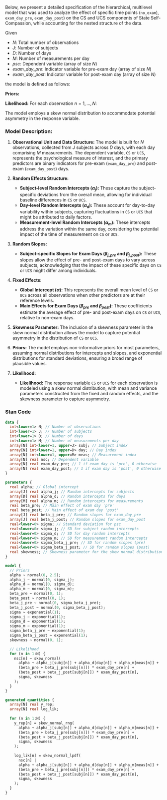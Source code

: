 Below, we present a detailed specification of the hierarchical, multilevel model that was used to analyze the effect of specific time points (`no_exam`), `exam_day_pre`, `exam_day_post`) on the CS and UCS components of State Self-Compassion, while accounting for the nested structure of the data.

Given

- $N$: Total number of observations
- $J$: Number of subjects
- $D$: Number of days
- $M$: Number of measurements per day
- $psc$: Dependent variable (array of size $N$)
- $exam\_day\_pre$: Indicator variable for pre-exam day (array of size $N$)
- $exam\_day\_post$: Indicator variable for post-exam day (array of size $N$)

the model is defined as follows:

**Priors:**

\begin{align*}
    \alpha & \sim \text{Normal}(0, 2.5) \\
    \alpha_j & \sim \text{Normal}(0, \sigma_j) \\
    \alpha_d & \sim \text{Normal}(0, \sigma_d) \\
    \alpha_m & \sim \text{Normal}(0, \sigma_m) \\
    \beta_{pre}, \beta_{post} & \sim \text{Normal}(0, 1) \\
    \beta_{j\_pre}, \beta_{j\_post} & \sim \text{Normal}(0, \sigma_{\beta_j}) \\
    \sigma, \sigma_j, \sigma_d, \sigma_m, \sigma_{\beta_{j\_pre}}, \sigma_{\beta_{j\_post}} & \sim \text{Exponential}(1) \\
    \text{skewness} & \sim \text{Normal}(0, 1)
\end{align*}

**Likelihood:**
For each observation $n = 1, \ldots, N$:

\begin{align*}
    psc[n] & \sim \text{SkewNormal}\left(\mu_n, \sigma, \text{skewness}\right) \\
    \text{where } \mu_n & = \alpha + \alpha_j[\text{subj}[n]] + \alpha_d[\text{day}[n]] + \alpha_m[\text{meas}[n]] \\
    & \quad + (\beta_{pre} + \beta_{j\_pre}[\text{subj}[n]]) \times \text{exam\_day\_pre}[n] \\
    & \quad + (\beta_{post} + \beta_{j\_post}[\text{subj}[n]]) \times \text{exam\_day\_post}[n]
\end{align*}

The model employs a skew normal distribution to accommodate potential asymmetry in the response variable.

### Model Description:

1. **Observational Unit and Data Structure:** The model is built for $N$ observations, collected from $J$ subjects across $D$ days, with each day comprising $M$ measurements. The dependent variable, `CS` or `UCS`, represents the psychological measure of interest, and the primary predictors are binary indicators for pre-exam (`exam_day_pre`) and post-exam (`exam_day_post`) days.

2. **Random Effects Structure:** 
   - **Subject-level Random Intercepts ($\alpha_j$):** These capture the subject-specific deviations from the overall mean, allowing for individual baseline differences in `CS` or `UCS`.
   - **Day-level Random Intercepts ($\alpha_d$):** These account for day-to-day variability within subjects, capturing fluctuations in `CS` or `UCS` that might be attributed to daily factors.
   - **Measurement-level Random Intercepts ($\alpha_m$):** These intercepts address the variation within the same day, considering the potential impact of the time of measurement on `CS` or `UCS`.

3. **Random Slopes:** 
   - **Subject-specific Slopes for Exam Days ($\beta_{j\_pre}$ and $\beta_{j\_post}$):** These slopes allow the effect of pre- and post-exam days to vary across subjects, acknowledging that the impact of these specific days on `CS` or `UCS` might differ among individuals.

4. **Fixed Effects:** 
   - **Global Intercept ($\alpha$):** This represents the overall mean level of `CS` or `UCS` across all observations when other predictors are at their reference levels.
   - **Main Effects for Exam Days ($\beta_{pre}$ and $\beta_{post}$):** These coefficients estimate the average effect of pre- and post-exam days on `CS` or `UCS`, relative to non-exam days.

5. **Skewness Parameter:** The inclusion of a skewness parameter in the skew normal distribution allows the model to capture potential asymmetry in the distribution of `CS` or `UCS`.

6. **Priors:** The model employs non-informative priors for most parameters, assuming normal distributions for intercepts and slopes, and exponential distributions for standard deviations, ensuring a broad range of plausible values.

7. **Likelihood:** 
   - **Likelihood:** The response variable `CS` or `UCS` for each observation is modeled using a skew normal distribution, with mean and variance parameters constructed from the fixed and random effects, and the skewness parameter to capture asymmetry.
   
### Stan Code

```stan
data {
  int<lower=1> N; // Number of observations
  int<lower=1> J; // Number of subjects
  int<lower=1> D; // Number of days
  int<lower=1> M; // Number of measurements per day
  array[N] int<lower=1, upper=J> subj; // Subject index
  array[N] int<lower=1, upper=D> day; // Day index
  array[N] int<lower=1, upper=M> meas; // Measurement index
  array[N] real nsc; // Dependent variable
  array[N] real exam_day_pre; // 1 if exam day is 'pre', 0 otherwise
  array[N] real exam_day_post; // 1 if exam day is 'post', 0 otherwise
}

parameters {
  real alpha; // Global intercept
  array[J] real alpha_j; // Random intercepts for subjects
  array[D] real alpha_d; // Random intercepts for days
  array[M] real alpha_m; // Random intercepts for measurements
  real beta_pre; // Main effect of exam day 'pre'
  real beta_post; // Main effect of exam day 'post'
  array[J] real beta_j_pre; // Random slopes for exam_day_pre
  array[J] real beta_j_post; // Random slopes for exam_day_post
  real<lower=0> sigma; // Standard deviation for psc
  real<lower=0> sigma_j; // SD for subject random intercepts
  real<lower=0> sigma_d; // SD for day random intercepts
  real<lower=0> sigma_m; // SD for measurement random intercepts
  real<lower=0> sigma_beta_j_pre; // SD for random slopes (pre)
  real<lower=0> sigma_beta_j_post; // SD for random slopes (post)
  real skewness; // Skewness parameter for the skew normal distribution
}

model {
  // Priors
  alpha ~ normal(0, 2.5);
  alpha_j ~ normal(0, sigma_j);
  alpha_d ~ normal(0, sigma_d);
  alpha_m ~ normal(0, sigma_m);
  beta_pre ~ normal(0, 1);
  beta_post ~ normal(0, 1);
  beta_j_pre ~ normal(0, sigma_beta_j_pre);
  beta_j_post ~ normal(0, sigma_beta_j_post);
  sigma ~ exponential(1);
  sigma_j ~ exponential(1);
  sigma_d ~ exponential(1);
  sigma_m ~ exponential(1);
  sigma_beta_j_pre ~ exponential(1);
  sigma_beta_j_post ~ exponential(1);
  skewness ~ normal(0, 1);

  // Likelihood
  for (n in 1:N) {
    nsc[n] ~ skew_normal(
      alpha + alpha_j[subj[n]] + alpha_d[day[n]] + alpha_m[meas[n]] +
      (beta_pre + beta_j_pre[subj[n]]) * exam_day_pre[n] +
      (beta_post + beta_j_post[subj[n]]) * exam_day_post[n],
      sigma, skewness
    );
  }
}

generated quantities {
  array[N] real y_rep;
  array[N] real log_lik;
  
  for (n in 1:N) {
    y_rep[n] = skew_normal_rng(
      alpha + alpha_j[subj[n]] + alpha_d[day[n]] + alpha_m[meas[n]] +
      (beta_pre + beta_j_pre[subj[n]]) * exam_day_pre[n] +
      (beta_post + beta_j_post[subj[n]]) * exam_day_post[n],
      sigma, skewness
    );
    
    log_lik[n] = skew_normal_lpdf(
      nsc[n] |
      alpha + alpha_j[subj[n]] + alpha_d[day[n]] + alpha_m[meas[n]] +
      (beta_pre + beta_j_pre[subj[n]]) * exam_day_pre[n] +
      (beta_post + beta_j_post[subj[n]]) * exam_day_post[n],
      sigma, skewness
    );
  }
}
```
